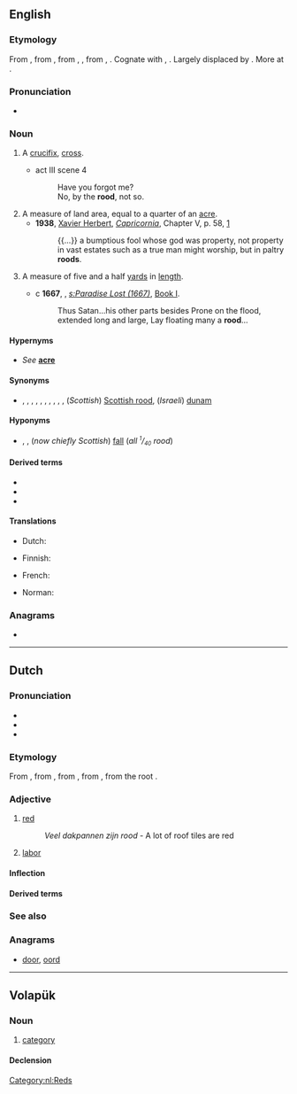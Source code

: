 {{also|Rööd}}
==English==

===Etymology===
From {{etyl|enm|en}} {{m|enm|rood}}, from {{etyl|ang|en}} {{m|ang|rōd||a rod, pole, rood (land measure), plot of land of a square rod, a cross, rood (as in Holy-rood), gallows, a cross on which a person is executed, death on a cross, crucifix}}, from {{etyl|gem-pro|en}} {{m|gem-pro|*rōdō}}, {{m|gem-pro|*rōdǭ||rod, pole}}, from {{etyl|ine-pro|en}} {{m|ine-pro|*rōt-}}, {{m|ine-pro|*reh₁t-||bar, beam, stem}}. Cognate with {{cog|de|Rute||rod, cane, pole}}, {{cog|no|roda||rod}}. Largely displaced by {{l|en|cross}}. More at {{l|en|rod}}.

===Pronunciation===
* {{IPA|/ɹuːd/|lang=en}}

===Noun===
{{en-noun}}

# {{lb|en|archaic}} A [[crucifix]], [[cross]].
#* {{RQ:Shakespeare Hamlet}} act III scene 4
#*: Have you forgot me?
#*: No, by the '''rood''', not so.
# A measure of land area, equal to a quarter of an [[acre]].
#* '''1938''', [[w:Xavier Herbert|Xavier Herbert]], ''[[w:Capricornia (novel)|Capricornia]]'', Chapter V, p. 58, [https://archive.org/details/capricornianovel00herb]
#*: {{...}} a bumptious fool whose god was property, not property in vast estates such as a true man might worship, but in paltry '''roods'''.
# {{lb|en|UK|dialect|obsolete}} A measure of five and a half [[yard]]s in [[length]].
#* c '''1667''', {{w|John Milton}}, ''[[s:Paradise Lost (1667)]]'', [[s:Paradise Lost (1667)#Book I|Book I]].
#*: Thus Satan...his other parts besides Prone on the flood, extended long and large, Lay floating many a '''rood'''...

====Hypernyms====
* {{sense|quarter of an acre}} ''See'' '''[[acre]]'''

====Synonyms====
* {{sense|quarter of an acre}} {{l|en|farthingdale}}, {{l|en|day's work}}, {{l|en|daywork}}, {{l|en|farthing}}, {{l|en|ferling}}, {{l|en|farthingdeal}}, {{l|en|farthingdole}}, {{l|en|farundel}}, {{l|en|yard}}, {{l|en|rod}}, (''Scottish'') [[Scottish rood]], (''Israeli'') [[dunam]]

====Hyponyms====
* {{sense|quarter of an acre}} {{l|en|lug}}, {{l|en|perch}}, (''now chiefly Scottish'') [[fall]] (''all <sup><small>1</small></sup>/<sub><small>40</small></sub> rood'')

====Derived terms====
* {{l|en|rood beam}}
* {{l|en|rood loft}}
* {{l|en|rood screen}}

====Translations====
{{trans-top|crucifix}}
* Dutch: {{t+|nl|kruis|n}}
{{trans-mid}}
* Finnish: {{t+|fi|krusifiksi}}
{{trans-bottom}}

{{trans-top|quarter of an acre}}
* French: {{t+|fr|vergée|f}}
{{trans-mid}}
* Norman: {{t|nrf|pèrque|f}}
{{trans-bottom}}

===Anagrams===
* {{anagrams|en|door|odor|ordo}}

----

==Dutch==
{{wikipedia|lang=nl}}

===Pronunciation===
* {{rhymes|oːt|lang=nl}}
* {{audio|Nl-rood.ogg|audio|lang=nl}}
* {{IPA|/roːt/|lang=nl}}

===Etymology===
From {{inh|nl|dum|rôot}}, from {{inh|nl|odt|rōd}}, from {{inh|nl|gem-pro|*raudaz}}, from {{der|nl|ine-pro|*h₁rowdʰós}}, from the root {{m|ine-pro|*h₁rewdʰ-}}.

===Adjective===
{{nl-adj|roder}}

# [[red]]
#: ''Veel dakpannen zijn rood'' - A lot of roof tiles are red
# {{lb|nl|politics}} [[labor]]

====Inflection====
{{nl-decl-adj|rode}}

====Derived terms====
{{der4
|avondrood
|bloedrood
|bordeauxrood
|donkerrood
|infrarood
|kardinaalrood
|karmijnrood
|karmozijnrood
|kersrood
|knalrood
|koraalrood
|lichtrood
|morgenrood
|oranjerood
|paarsrood
|robijnrood
|rodehond
|rodekool
|roodaarde
|roodachtig
|roodbaard
|roodbaars
|roodblaar
|roodbont
|roodborstje
|roodbruin
|roodfilter
|roodforel
|roodgeel
|roodgieter
|roodgloeiend
|roodharig
|roodheid
|roodhuid
|Roodkapje
|roodkop
|roodkoper
|roodkoraal
|roodkorst
|roodmus
|roodpootvalk
|roodstuitzwaluw
|roodvonk
|roodwangig
|roodwild
|rozerood
|rozenrood
|schaamrood
|scharlakenrood
|vuurrood
|wijnrood
|lang=nl}}

===See also===
{{table:colors/nl}}

===Anagrams===
* [[door#Dutch|door]], [[oord#Dutch|oord]]

[[Category:nl:Reds]]

----

==Volapük==

===Noun===
{{vo-noun}}

# [[category]]

====Declension====
{{vo-decl-noun}}